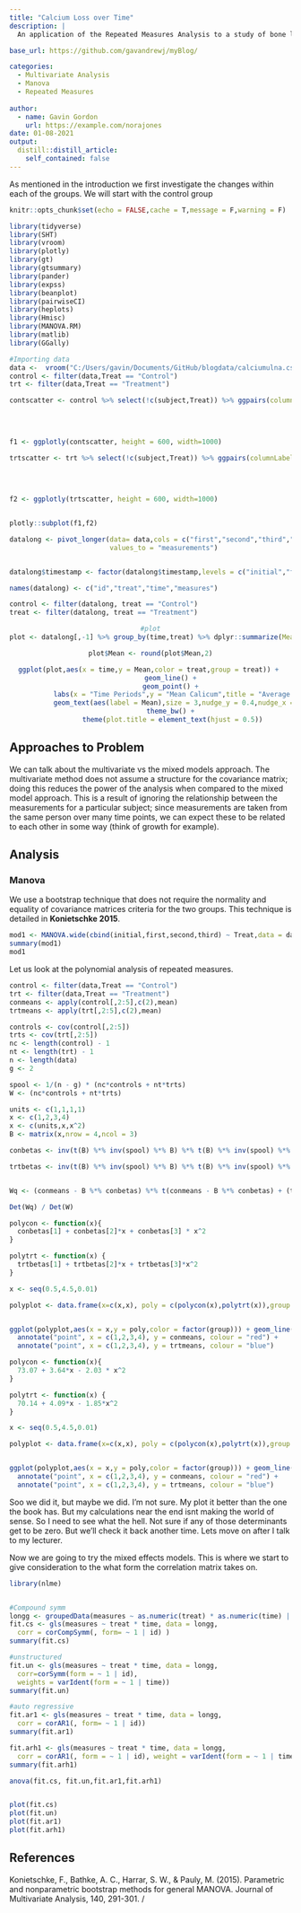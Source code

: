 ```yaml
---
title: "Calcium Loss over Time"
description: |
  An application of the Repeated Measures Analysis to a study of bone loss of older women over time. The study consisted of one between measure variable (exercise and diet) and one within measure variable (time). We explore each group first to determine if there was a change over time; and then compare the groups to see if the changes over time differed.

base_url: https://github.com/gavandrewj/myBlog/

categories:
  - Multivariate Analysis
  - Manova
  - Repeated Measures  
  
author:
  - name: Gavin Gordon
    url: https://example.com/norajones
date: 01-08-2021
output:
  distill::distill_article:
    self_contained: false
---
```


As mentioned in the introduction we first investigate the changes within each of the groups. We will start with the control group

```r
knitr::opts_chunk$set(echo = FALSE,cache = T,message = F,warning = F)
```

```r
library(tidyverse)
library(SHT)
library(vroom)
library(plotly)
library(gt)
library(gtsummary)
library(pander)
library(expss)
library(beanplot)
library(pairwiseCI)
library(heplots)
library(Hmisc)
library(MANOVA.RM)
library(matlib)
library(GGally)

```

```r
#Importing data
data <-  vroom("C:/Users/gavin/Documents/GitHub/blogdata/calciumulna.csv")
control <- filter(data,Treat == "Control")
trt <- filter(data,Treat == "Treatment")

```

```r
contscatter <- control %>% select(!c(subject,Treat)) %>% ggpairs(columnLabels = c("Initial",
                                                                                                    "First",
                                                                                                    "Second",
                                                                                                    "Third")) + theme_bw()

f1 <- ggplotly(contscatter, height = 600, width=1000)

```

```r
trtscatter <- trt %>% select(!c(subject,Treat)) %>% ggpairs(columnLabels = c("Initial",
                                                                                                    "First",
                                                                                                    "Second",
                                                                                                    "Third")) + theme_bw()

f2 <- ggplotly(trtscatter, height = 600, width=1000)


plotly::subplot(f1,f2)
```



```r
datalong <- pivot_longer(data= data,cols = c("first","second","third","initial"),names_to = "timestamp",
                         values_to = "measurements")


datalong$timestamp <- factor(datalong$timestamp,levels = c("initial","first","second","third"))

names(datalong) <- c("id","treat","time","measures")

control <- filter(datalong, treat == "Control")
treat <- filter(datalong, treat == "Treatment")

```





<center>

```r
#plot
plot <- datalong[,-1] %>% group_by(time,treat) %>% dplyr::summarize(Mean = mean(measures, na.rm=TRUE))

plot$Mean <- round(plot$Mean,2)

ggplot(plot,aes(x = time,y = Mean,color = treat,group = treat)) + 
           geom_line() + 
           geom_point() + 
           labs(x = "Time Periods",y = "Mean Calicum",title = "Average change in Calcium over Time",color = "Group") + 
           geom_text(aes(label = Mean),size = 3,nudge_y = 0.4,nudge_x = 0.1,color = "black") + 
           theme_bw() + 
           theme(plot.title = element_text(hjust = 0.5))

```
</center>


## Approaches to Problem

We can talk about the multivariate vs the mixed models approach. The multivariate method does not assume a structure for the covariance matrix; doing this reduces the power of the analysis when compared to the mixed model approach. This is a result of ignoring the relationship between the measurements for a particular subject; since measurements are taken from the same person over many time points, we can expect these to be related to each other in some way (think of growth for example). 













## Analysis

### Manova

We use a bootstrap technique that does not require the normality and equality of covariance matrices criteria for the two groups. This technique is detailed in **Konietschke 2015**. 

```r


mod1 <- MANOVA.wide(cbind(initial,first,second,third) ~ Treat,data = data)
summary(mod1)
mod1
```


Let us look at the polynomial analysis of repeated measures.

```r
control <- filter(data,Treat == "Control")
trt <- filter(data,Treat == "Treatment")
conmeans <- apply(control[,2:5],c(2),mean)
trtmeans <- apply(trt[,2:5],c(2),mean)

controls <- cov(control[,2:5])
trts <- cov(trt[,2:5])
nc <- length(control) - 1
nt <- length(trt) - 1
n <- length(data)
g <- 2

spool <- 1/(n - g) * (nc*controls + nt*trts)
W <- (nc*controls + nt*trts)

units <- c(1,1,1,1)
x <- c(1,2,3,4)
x <- c(units,x,x^2)
B <- matrix(x,nrow = 4,ncol = 3)

conbetas <- inv(t(B) %*% inv(spool) %*% B) %*% t(B) %*% inv(spool) %*% conmeans

trtbetas <- inv(t(B) %*% inv(spool) %*% B) %*% t(B) %*% inv(spool) %*% trtmeans


Wq <- (conmeans - B %*% conbetas) %*% t(conmeans - B %*% conbetas) + (trtmeans - B %*% trtbetas) %*% t(trtmeans - B %*% trtbetas)

Det(Wq) / Det(W)

```

```r
polycon <- function(x){
  conbetas[1] + conbetas[2]*x + conbetas[3] * x^2
}

polytrt <- function(x) {
  trtbetas[1] + trtbetas[2]*x + trtbetas[3]*x^2
}

x <- seq(0.5,4.5,0.01)

polyplot <- data.frame(x=c(x,x), poly = c(polycon(x),polytrt(x)),group = c(rep(1,length(x)),rep(2,length(x))))


ggplot(polyplot,aes(x = x,y = poly,color = factor(group))) + geom_line() + 
  annotate("point", x = c(1,2,3,4), y = conmeans, colour = "red") + 
  annotate("point", x = c(1,2,3,4), y = trtmeans, colour = "blue")


```

```r
polycon <- function(x){
  73.07 + 3.64*x - 2.03 * x^2
}

polytrt <- function(x) {
  70.14 + 4.09*x - 1.85*x^2
}

x <- seq(0.5,4.5,0.01)

polyplot <- data.frame(x=c(x,x), poly = c(polycon(x),polytrt(x)),group = c(rep(1,length(x)),rep(2,length(x))))


ggplot(polyplot,aes(x = x,y = poly,color = factor(group))) + geom_line() + 
  annotate("point", x = c(1,2,3,4), y = conmeans, colour = "red") + 
  annotate("point", x = c(1,2,3,4), y = trtmeans, colour = "blue")


```
 Soo we did it, but maybe we did. I'm not sure. My plot it better than the one the book has. But my calculations near the end isnt making the world of sense. So I need to see what the hell. Not sure if any of those determinants get to be zero. But we'll check it back another time. Lets move on after I talk to my lecturer. 
 

Now we are going to try the mixed effects models. This is where we start to give consideration to the what form the correlation matrix takes on. 

```r
library(nlme)


#Compound symm
longg <- groupedData(measures ~ as.numeric(treat) * as.numeric(time) | id, data = datalong)
fit.cs <- gls(measures ~ treat * time, data = longg,
  corr = corCompSymm(, form= ~ 1 | id) )
summary(fit.cs)

```

```r
#unstructured
fit.un <- gls(measures ~ treat * time, data = longg,
  corr=corSymm(form = ~ 1 | id),
  weights = varIdent(form = ~ 1 | time))
summary(fit.un)

```

```r
#auto regressive
fit.ar1 <- gls(measures ~ treat * time, data = longg,
  corr = corAR1(, form= ~ 1 | id))
summary(fit.ar1)

```
```r
fit.arh1 <- gls(measures ~ treat * time, data = longg,
  corr = corAR1(, form = ~ 1 | id), weight = varIdent(form = ~ 1 | time))
summary(fit.arh1)

```

```r
anova(fit.cs, fit.un,fit.ar1,fit.arh1)


plot(fit.cs)
plot(fit.un)
plot(fit.ar1)
plot(fit.arh1)
```


## References

Konietschke, F., Bathke, A. C., Harrar, S. W., & Pauly, M. (2015). Parametric and nonparametric bootstrap methods for general MANOVA. Journal of Multivariate Analysis, 140, 291-301.
/